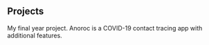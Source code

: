 ## Projects

<ProjectCard title="Anoroc" link="https://github.com/COS301-SE-2020/Anoroc-Mobile" bg="linear-gradient(to right, #D4145A 0%, #FBB03B 100%)">
My final year project. Anoroc is a COVID-19 contact tracing app with additional features.
</ProjectCard>